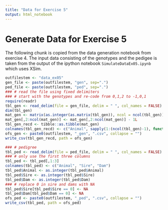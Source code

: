 ```yaml
---
title: "Data for Exercise 5"
output: html_notebook
---
```


# Generate Data for Exercise 5

The following chunk is copied from the data generation notebook from exercise 4. The input data consisting of the genotypes and the pedigee is taken from the output of the ipython notebook `SimulateDataEx05.ipynb` which uses XSim.

```r
outfilestem <- "data_ex05"
gen_file <- paste(outfilestem, "gen", sep=".")
ped_file <- paste(outfilestem, "ped", sep=".")
### # read the file using fixed delimiters
### # start with the genotypes and re-code from 0,1,2 to -1,0,1
require(readr)
tbl_gen <- read_delim(file = gen_file, delim = " ", col_names = FALSE)
dim(tbl_gen)
mat_gen <- matrix(as.integer(as.matrix(tbl_gen)), ncol = ncol(tbl_gen))
mat_gen[,2:ncol(mat_gen)] <- mat_gen[,2:ncol(mat_gen)] - 1L
tbl_gen_recd <- tibble::as.tibble(mat_gen)
colnames(tbl_gen_recd) <- c("Animal", sapply(1:(ncol(tbl_gen)-1), function(x) paste0("SNP", x), USE.NAMES = FALSE))
ofs_gen <- paste0(outfilestem, "_gen", ".csv", collapse = "")
write_csv(tbl_gen_recd, path = ofs_gen)

### # pedigree
tbl_ped <- read_delim(file = ped_file, delim = " ", col_names = FALSE)
### # only use the first three columns
tbl_ped <- tbl_ped[,1:3]
colnames(tbl_ped) <- c("Animal", "Sire", "Dam")
tbl_ped$Animal <- as.integer(tbl_ped$Animal)
tbl_ped$Sire <- as.integer(tbl_ped$Sire)
tbl_ped$Dam <- as.integer(tbl_ped$Dam)
### # replace 0 in sire and dams with NA
tbl_ped$Sire[tbl_ped$Sire == 0] <- NA
tbl_ped$Dam[tbl_ped$Dam == 0] <- NA
ofs_ped <- paste0(outfilestem, "_ped", ".csv", collapse = "")
write_csv(tbl_ped, path = ofs_ped)
```
